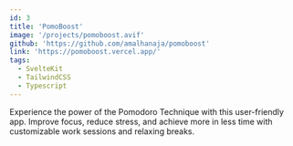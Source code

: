 ```yaml
---
id: 3
title: 'PomoBoost'
image: '/projects/pomoboost.avif'
github: 'https://github.com/amalhanaja/pomoboost'
link: 'https://pomoboost.vercel.app/'
tags:
  - SvelteKit
  - TailwindCSS
  - Typescript
---
```


Experience the power of the Pomodoro Technique with this user-friendly app. Improve focus, reduce stress, and achieve
more in less time with customizable work sessions and relaxing breaks.